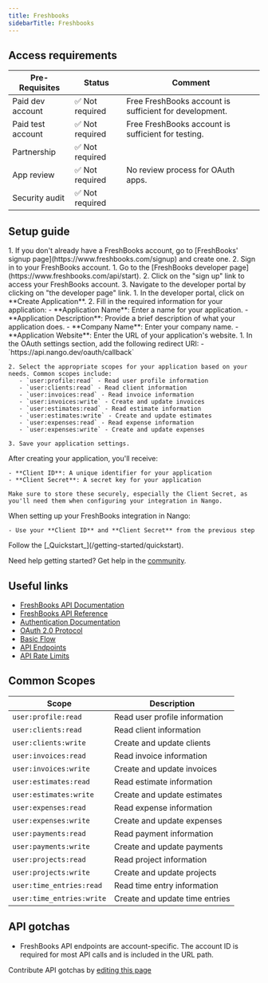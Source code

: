 ```yaml
---
title: Freshbooks
sidebarTitle: Freshbooks
---
```



<Overview />
<PreBuiltTooling />
<PreBuiltUseCases />

## Access requirements
| Pre-Requisites | Status | Comment|
| - | - | - |
| Paid dev account | ✅ Not required | Free FreshBooks account is sufficient for development. |
| Paid test account | ✅ Not required | Free FreshBooks account is sufficient for testing. |
| Partnership | ✅ Not required | |
| App review | ✅ Not required | No review process for OAuth apps. |
| Security audit | ✅ Not required | |


## Setup guide

<Steps>
  <Step title="Create a FreshBooks account">
    1. If you don't already have a FreshBooks account, go to [FreshBooks' signup page](https://www.freshbooks.com/signup) and create one.
    2. Sign in to your FreshBooks account.
  </Step>
  
  <Step title="Access the developer portal">
    1. Go to the [FreshBooks developer page](https://www.freshbooks.com/api/start).
    2. Click on the "sign up" link to access your FreshBooks account.
    3. Navigate to the developer portal by clicking on "the developer page" link.
  </Step>
  
  <Step title="Create a new OAuth application">
    1. In the developer portal, click on **Create Application**.
    2. Fill in the required information for your application:
       - **Application Name**: Enter a name for your application.
       - **Application Description**: Provide a brief description of what your application does.
       - **Company Name**: Enter your company name.
       - **Application Website**: Enter the URL of your application's website.
  </Step>
  
  <Step title="Configure OAuth settings">
    1. In the OAuth settings section, add the following redirect URI:
       - `https://api.nango.dev/oauth/callback`
    
    2. Select the appropriate scopes for your application based on your needs. Common scopes include:
       - `user:profile:read` - Read user profile information
       - `user:clients:read` - Read client information
       - `user:invoices:read` - Read invoice information
       - `user:invoices:write` - Create and update invoices
       - `user:estimates:read` - Read estimate information
       - `user:estimates:write` - Create and update estimates
       - `user:expenses:read` - Read expense information
       - `user:expenses:write` - Create and update expenses
    
    3. Save your application settings.
  </Step>
  
  <Step title="Obtain your OAuth credentials">
    After creating your application, you'll receive:
    
    - **Client ID**: A unique identifier for your application
    - **Client Secret**: A secret key for your application
    
    Make sure to store these securely, especially the Client Secret, as you'll need them when configuring your integration in Nango.
  </Step>
  
  <Step title="Configure your integration in Nango">
    When setting up your FreshBooks integration in Nango:
    
    - Use your **Client ID** and **Client Secret** from the previous step
  </Step>
  
  
  <Step title="Next">
    Follow the [_Quickstart_](/getting-started/quickstart).
  </Step>
</Steps>

<Tip>Need help getting started? Get help in the [community](https://nango.dev/slack).</Tip>


## Useful links

-   [FreshBooks API Documentation](https://www.freshbooks.com/api/start)
-   [FreshBooks API Reference](https://www.freshbooks.com/api/start)
-   [Authentication Documentation](https://www.freshbooks.com/api/authentication)
-   [OAuth 2.0 Protocol](https://www.freshbooks.com/api/authentication#oauth-2.0-protocol)
-   [Basic Flow](https://www.freshbooks.com/api/authentication#basic-flow)
-   [API Endpoints](https://www.freshbooks.com/api/start)
-   [API Rate Limits](https://www.freshbooks.com/api/start)

## Common Scopes

| Scope | Description |
| ----- | ----------- |
| `user:profile:read` | Read user profile information |
| `user:clients:read` | Read client information |
| `user:clients:write` | Create and update clients |
| `user:invoices:read` | Read invoice information |
| `user:invoices:write` | Create and update invoices |
| `user:estimates:read` | Read estimate information |
| `user:estimates:write` | Create and update estimates |
| `user:expenses:read` | Read expense information |
| `user:expenses:write` | Create and update expenses |
| `user:payments:read` | Read payment information |
| `user:payments:write` | Create and update payments |
| `user:projects:read` | Read project information |
| `user:projects:write` | Create and update projects |
| `user:time_entries:read` | Read time entry information |
| `user:time_entries:write` | Create and update time entries |

## API gotchas

- FreshBooks API endpoints are account-specific. The account ID is required for most API calls and is included in the URL path.

<Note>Contribute API gotchas by [editing this page](https://github.com/nangohq/nango/tree/master/docs-v2/integrations/all/freshbooks.mdx)</Note>
